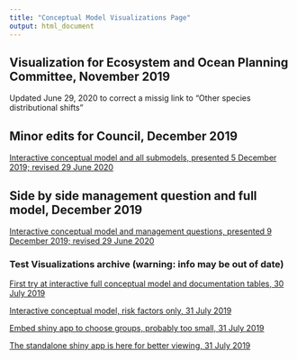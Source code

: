```yaml
---
title: "Conceptual Model Visualizations Page"
output: html_document
---
```


## Visualization for Ecosystem and Ocean Planning Committee, November 2019

Updated June 29, 2020 to correct a missig link to "Other species distributional shifts"

## Minor edits for Council, December 2019

<a href="https://gdepiper.github.io/Summer_Flounder_Conceptual_Models/sfconsmod_riskfactors_subplots.html" target="_blank">Interactive conceptual  model and all submodels, presented 5 December 2019; revised 29 June 2020</a>

## Side by side management question and full model, December 2019

<a href="https://gdepiper.github.io/Summer_Flounder_Conceptual_Models/sfconsmod_final_2col.html" target="_blank">Interactive conceptual  model and management questions, presented 9 December 2019; revised 29 June 2020</a>


### Test Visualizations archive (warning: info may be out of date)

<a href="https://gdepiper.github.io/Summer_Flounder_Conceptual_Models/sfconsmod.html" target="_blank">First try at interactive full conceptual  model and documentation tables, 30 July 2019</a>


<a href="https://gdepiper.github.io/Summer_Flounder_Conceptual_Models/sfconsmod_riskfactors.html" target="_blank">Interactive conceptual  model, risk factors only, 31 July 2019</a>


<a href="https://gdepiper.github.io/Summer_Flounder_Conceptual_Models/sfconsmod_shiny.html" target="_blank">Embed shiny app to choose groups, probably too small, 31 July 2019</a>


<a href="https://sgaichas.shinyapps.io/buildconsmod/" target="_blank">The standalone shiny app is here for better viewing, 31 July 2019</a>